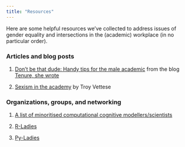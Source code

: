 ```yaml
---
title: "Resources"
---
```


Here are some helpful resources we've collected to address issues of gender equality and intersections in the (academic) workplace (in no particular order).

### Articles and blog posts

1. [Don’t be that dude: Handy tips for the male academic](https://tenureshewrote.wordpress.com/2013/09/26/dont-be-that-dude-handy-tips-for-the-male-academic/) from the blog [Tenure, she wrote](https://tenureshewrote.wordpress.com)

2. [Sexism in the academy](https://www.nplusonemag.com/issue-34/essays/sexism-in-the-academy/) by Troy Vettese

### Organizations, groups, and networking

1. [A list of minoritised computational cognitive modellers/scientists](https://compcog.science)

2. [R-Ladies](https://rladies.org)

3. [Py-Ladies](https://pyladies.com)